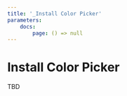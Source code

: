 ```yaml
---
title: '_Install Color Picker'
parameters:
    docs:
        page: () => null
---
```



<Meta title="_Install Color Picker" />

# Install Color Picker

TBD

<style>
li[title="_Install Color Picker"],
li[aria-label="_Install Color Picker"] {
  display: none !important;
}
</style>
